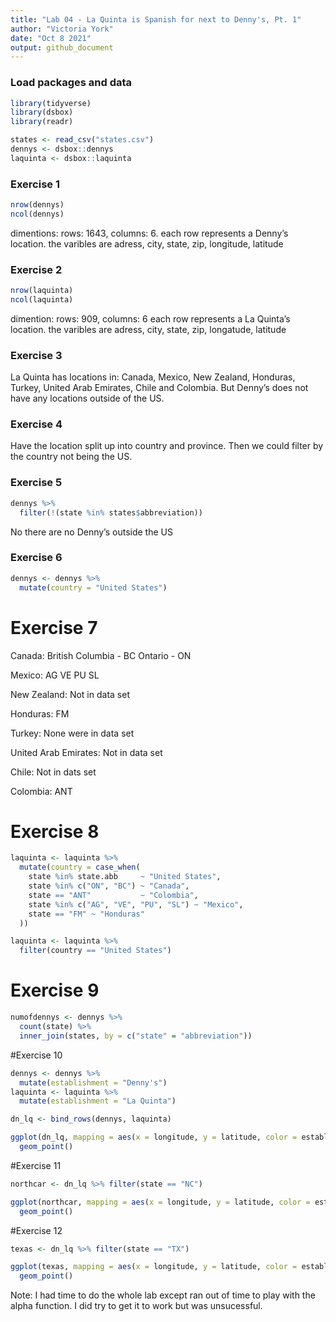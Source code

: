```yaml
---
title: "Lab 04 - La Quinta is Spanish for next to Denny's, Pt. 1"
author: "Victoria York"
date: "Oct 8 2021"
output: github_document
---
```


### Load packages and data

```r
library(tidyverse) 
library(dsbox) 
library(readr)
```

```r
states <- read_csv("states.csv")
dennys <- dsbox::dennys
laquinta <- dsbox::laquinta
```

### Exercise 1

```r
nrow(dennys)
ncol(dennys)
```
dimentions: rows: 1643, columns: 6. 
each row represents a Denny's location. 
the varibles are adress, city, state, zip, longitude, latitude

### Exercise 2

```r
nrow(laquinta)
ncol(laquinta)
```
dimention: rows: 909, columns: 6
each row represents a La Quinta's location. 
the varibles are adress, city, state, zip, longatude, latitude 

### Exercise 3

La Quinta has locations in: Canada, Mexico, New Zealand, Honduras, Turkey, United Arab Emirates, Chile and Colombia. But Denny's does not have any locations outside of the US. 

### Exercise 4

Have the location split up into country and province. Then we could filter by the country not being the US. 

### Exercise 5

```r
dennys %>%
  filter(!(state %in% states$abbreviation))
```
No there are no Denny's outside the US 

### Exercise 6

```r
dennys <- dennys %>%
  mutate(country = "United States")
```

# Exercise 7

Canada: 
British Columbia - BC
Ontario - ON

Mexico:
AG
VE
PU
SL

New Zealand:
Not in data set

Honduras:
FM

Turkey:
None were in data set

United Arab Emirates:
Not in data set

Chile:
Not in dats set

Colombia:
ANT

# Exercise 8

```r
laquinta <- laquinta %>%
  mutate(country = case_when(
    state %in% state.abb     ~ "United States",
    state %in% c("ON", "BC") ~ "Canada",
    state == "ANT"           ~ "Colombia",
    state %in% c("AG", "VE", "PU", "SL") ~ "Mexico",
    state == "FM" ~ "Honduras"
  ))

laquinta <- laquinta %>%
  filter(country == "United States")
```

# Exercise 9

```r
numofdennys <- dennys %>%
  count(state) %>%
  inner_join(states, by = c("state" = "abbreviation"))

```


#Exercise 10

```r
dennys <- dennys %>%
  mutate(establishment = "Denny's")
laquinta <- laquinta %>%
  mutate(establishment = "La Quinta")

dn_lq <- bind_rows(dennys, laquinta)

ggplot(dn_lq, mapping = aes(x = longitude, y = latitude, color = establishment)) +
  geom_point()
```

#Exercise 11

```r
northcar <- dn_lq %>% filter(state == "NC")

ggplot(northcar, mapping = aes(x = longitude, y = latitude, color = establishment)) +
  geom_point()
```

#Exercise 12

```r
texas <- dn_lq %>% filter(state == "TX")

ggplot(texas, mapping = aes(x = longitude, y = latitude, color = establishment)) +
  geom_point()
```

Note: I had time to do the whole lab except ran out of time to play with the alpha function. I did try to get it to work but was unsucessful. 



